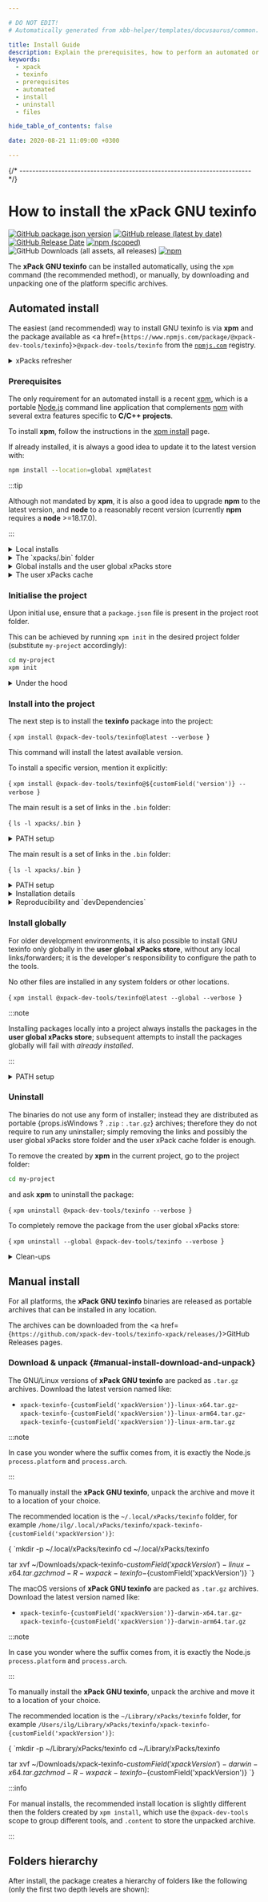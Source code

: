 ```yaml
---

# DO NOT EDIT!
# Automatically generated from xbb-helper/templates/docusaurus/common.

title: Install Guide
description: Explain the prerequisites, how to perform an automated or manual installation, how to uninstall, and the folder hierarchies.
keywords:
  - xpack
  - texinfo
  - prerequisites
  - automated
  - install
  - uninstall
  - files

hide_table_of_contents: false

date: 2020-08-21 11:09:00 +0300

---
```







{/* ------------------------------------------------------------------------ */}

# How to install the xPack GNU texinfo

[![GitHub package.json version](https://img.shields.io/github/package-json/v/xpack-dev-tools/texinfo-xpack)](https://github.com/xpack-dev-tools/texinfo-xpack/blob/xpack/package.json)
[![GitHub release (latest by date)](https://img.shields.io/github/v/release/xpack-dev-tools/texinfo-xpack)](https://github.com/xpack-dev-tools/texinfo-xpack/releases/)
[![GitHub Release Date](https://img.shields.io/github/release-date/xpack-dev-tools/texinfo-xpack)](https://github.com/xpack-dev-tools/texinfo-xpack/releases/)
[![npm (scoped)](https://img.shields.io/npm/v/%40xpack-dev-tools%2Ftexinfo?label=xpm&color=blue)](https://www.npmjs.com/package/@xpack-dev-tools/texinfo/)
![GitHub Downloads (all assets, all releases)](https://img.shields.io/github/downloads/xpack-dev-tools/texinfo-xpack/total)
[![npm](https://img.shields.io/npm/dm/%40xpack-dev-tools%2Ftexinfo?label=xpm%20downloads)](https://www.npmjs.com/package/@xpack-dev-tools/texinfo/)

The **xPack GNU texinfo** can be installed automatically, using the `xpm` command
(the recommended method), or manually, by downloading and unpacking one of the
platform specific archives.

## Automated install

The easiest (and recommended) way to install GNU texinfo
is via **xpm** and the package available
as <a href={`https://www.npmjs.com/package/@xpack-dev-tools/texinfo`}><code>@xpack-dev-tools/texinfo</code></a> from
the [`npmjs.com`](https://www.npmjs.com) registry.

<details>
<summary>xPacks refresher</summary>

xPacks (short for xpm packages) are general-purpose,
language-neutral software packages.
They use **the same format as npm packages**,
which is a collection of files/folders
and a `package.json` file with the package metadata.

Binary xPacks also include references to regular archives with the platform
specific binaries (such as `.tar.gz` for Unix or `.zip` for Windows).
These archives are unpacked and links/forwarders to
the executables are created in a `.bin` folder.

For more details, please see the previous explanation in the
[Getting Started](/docs/getting-started/#xpacks) page.

</details>

### Prerequisites

The only requirement for an automated install is a recent
[xpm](https://xpack.github.io/xpm/), which is a portable
[Node.js](https://nodejs.org) command line application
that complements [npm](https://docs.npmjs.com)
with several extra features specific to
**C/C++ projects**.

To install **xpm**,
follow the instructions in the
[xpm install](https://xpack.github.io/xpm/install/) page.

If already installed, it is always a good idea to update it to the
latest version with:

```sh
npm install --location=global xpm@latest
```

:::tip

Although not mandated by **xpm**, it is also a good idea to upgrade
**npm** to the latest version, and
**node** to a reasonably recent version (currently **npm** requires
a **node** >=18.17.0).

:::

<details>
<summary>Local installs</summary>

One of the xPack design goals is to allow each project to
choose the exact versions of the tools it requires.

Similarly to **npm** being able to install specific versions of the
JavaScript tools into each project,
**xpm** was also designed to be able to install specific versions of the
required binary tools locally into each project.

Therefore, similarly to the way **npm** installs the JavaScript packages into
`node_modules`, **xpm** installs the binary tools into
`xpacks`. Here there will be separate folders with the installed
packages, for example
<code>xpacks/@xpack-dev-tools/texinfo</code>.

Each such folder includes the `package.json` file with the
project metadata and a sub-folder `.content` with the extracted
binary archive. The executables are usually in `.content/bin`.

:::tip

On some platforms, names starting with `.` (dot) might be hidden for
normal browsing, and seeing them requires
separate options (like `ls -A`) or, in file browsers, to enable
settings like **Show Hidden Files**.

:::

</details>

<details>
<summary>The `xpacks/.bin` folder</summary>

If multiple binary packages are installed, in order to allow
the executables to be accessed, one possible solution is to add
all `<package>/.content/bin` folders to the `PATH`.

To simplify things, **npm** employs a separate `<project>/node_modules/.bin` folder
where it places links/forwarders
pointing to the actual executable files.

Similarly, **xpm** adds links/forwarders into
a separate `<project>/xpacks/.bin` folder.

With this setup, the project needs to prepend only this `.bin` folder
to the `PATH`, and all the required tools are accesible
and prefered to possible system tools.

</details>

<details>
<summary>Global installs and the user global xPacks store</summary>

Given that some binary tools (such as toolchains) can be very large
(hundreds of megabytes or more), it is impractical to keep multiple
copies of these tools, one for each project.

Instead, **xpm** installs the binary packages only once
into a user global store (a platform-dependent folder
within the home folder), thereby conserving disk space when the same
tools are used across multiple projects.

In order to allow the projects to access the binary tools installed in the
user global store, instead of unpacking the archives in `xpacks`,
**xpm** adds symbolic links pointing to the **user global xPacks store**.

The outcome is functionally equivalent to installing the tools into
each project, but without the wasted disk space.

:::tip

It is possible to force a local install into a project
by passing `--copy` to `xpm install`.

:::

if necessary, it is also possible to install packages only globally, without
creating local links/forwarders (see below).

</details>

<details>
<summary>The user xPacks cache</summary>

To save download time, all archives are first stored in a
cache, and all subsequent downloads are replaced with the
cached content.

Therefore all published archives should be read-only and
it is not allowed to replace them at a later time.

</details>

### Initialise the project

Upon initial use, ensure that a `package.json` file is present in the
project root folder.

This can be achieved by running `xpm init` in the desired project folder
(substitute `my-project` accordingly):

```sh
cd my-project
xpm init
```

<details>
<summary>Under the hood</summary>

The main purpose of `xpm init` is to create a `package.json` file, if not
already present.

In addition to `name` & `version`, the minimal `package.json` must
include a property named `xpacks`, even empty. This property is
mandatory to identify the package as an **xpm package**.

</details>

### Install into the project

The next step is to install the
**texinfo** package into the project:

<CodeBlock language="sh"> {
`xpm install @xpack-dev-tools/texinfo@latest --verbose
`} </CodeBlock>

This command will install the latest available version.

To install a specific version, mention it explicitly:

<CodeBlock language="sh"> {
`xpm install @xpack-dev-tools/texinfo@${customField('version')} --verbose
`} </CodeBlock>

<Tabs groupId="operating-systems">

<TabItem value="linux" label="GNU/Linux">

The main result is a set
of links in
the `.bin` folder:

<CodeBlock language="console"> {
`ls -l xpacks/.bin
`} </CodeBlock>

<details>
<summary>PATH setup</summary>

With all binary tools installed in `xpacks/.bin`, the project build
configurations need only a single PATH adjustment:

```sh
export PATH=<...project-path...>/xpacks/.bin:$PATH
```
</details>

</TabItem>

<TabItem value="macos" label="macOS">

The main result is a set
of links in
the `.bin` folder:

<CodeBlock language="console"> {
`ls -l xpacks/.bin
`} </CodeBlock>

<details>
<summary>PATH setup</summary>

With all binary tools installed in `xpacks/.bin`, the project build
configurations need only a single PATH adjustment:

```sh
export PATH=<...project-path...>/xpacks/.bin:$PATH
```
</details>

</TabItem>

</Tabs>

<details>
<summary>Installation details</summary>

The above `xpm install` command will do the following:

* identify the platform specific archive for the latest available version
  of GNU texinfo, download it into a cache and unpack
  it into a versioned folder
  in the **user global xPacks store** (if not already there);
  check the output of the `xpm install` command for the actual
  folder used on your platform;
* create a local symbolic link
  like <code>xpacks/@xpack-dev-tools/texinfo</code> pointing to the
  versioned folder in the user global xPacks store
* add links/forwarders into
  the local `xpacks/.bin` folder, referring to the binaries in
  <code>xpacks/@xpack-dev-tools/texinfo/.content/bin</code>;
* add <code>@xpack-dev-tools/texinfo</code> to
  `package.json` as a
  development dependency; this associates a specific version of GNU texinfo with
  the current project (details below).

:::tip

The install location can be configured using the
`XPACKS_STORE_FOLDER` environment variable; for more details please check the
[xpm folders](https://xpack.github.io/xpm/folders/) page.

:::

</details>

<details>
<summary>Reproducibility and `devDependencies`</summary>

To ensure reproducibility, it is essential for each project to always
use the exact desired versions of the required tools, regardless of the
tools installed in the system.

To achieve this goal, **xpm** records all locally installed binary packages
as development dependencies in the project `package.json` file.

The result looks like this:

<CodeBlock language="json"> {
`  "xpack": {
    "minimumXpmRequired": "0.19.1",
    "dependencies": {},
    "devDependencies": {
      "@xpack-dev-tools/texinfo": {
        "specifier": "${customField('xpackVersion')}.${customField('npmSubversion')}",
        "local": "link",
        "platforms": "all"
      }
    },
    "properties": {},
    "actions": {},
    "buildConfigurations": {}
  }
`} </CodeBlock>

If the `package.json` is saved in the revision system, the above
definition acts as a hard reference to the specific version of
**xPack GNU texinfo**.

After cloning the project into a different location, the command `xpm install`
can be used to install all development dependencies.

This is particularly useful for CI/CD environments.

</details>

### Install globally

For older development environments,
it is also possible to install GNU texinfo only globally in
the **user global xPacks store**, without any
local links/forwarders; it
is the developer's responsibility to configure the path to the tools.

No other files are installed in any system folders or other locations.

<CodeBlock language="sh"> {
`xpm install @xpack-dev-tools/texinfo@latest --global --verbose
`} </CodeBlock>

:::note

Installing packages locally into a project always installs the
packages in the **user global xPacks store**; subsequent attempts to
install the packages globally will fail with _already installed_.

:::

<details>
<summary>PATH setup</summary>

In order to access the GNU RISC-V Embedded GCC binaries installed in
the user global xPacks store,
the project build configurations need a PATH adjustment:

<Tabs groupId="operating-systems">

<TabItem value="linux" label="GNU/Linux">

<CodeBlock language="sh"> {
`export PATH=$HOME/.local/xPacks/@xpack-dev-tools/texinfo/${customField('xpackVersion')}.${customField('npmSubversion')}/.content/bin:$PATH
`} </CodeBlock>

</TabItem>

<TabItem value="macos" label="macOS">

<CodeBlock language="sh"> {
`export PATH=$HOME/Library/xPacks/\@pack-dev-tools/texinfo/${customField('xpackVersion')}.${customField('npmSubversion')}/.content/bin:$PATH
`} </CodeBlock>

</TabItem>

</Tabs>

</details>

### Uninstall

The binaries do not use any form of installer; instead they
are distributed as
portable {props.isWindows ? <code>.zip</code> : <code>.tar.gz</code>} archives;
therefore they do not require to run any uninstaller; simply removing the
links and possibly the user global xPacks store folder and
the user xPack cache folder is enough.

To remove the <LinksVsForwarders isWindows={props.isWindows}/> created by
**xpm** in the current project,
go to the project folder:

```sh
cd my-project
```

and ask **xpm** to uninstall the package:

<CodeBlock language="sh"> {
`xpm uninstall @xpack-dev-tools/texinfo --verbose
`} </CodeBlock>

To completely remove the package from the user global xPacks store:

<CodeBlock language="sh"> {
`xpm uninstall --global @xpack-dev-tools/texinfo --verbose
`} </CodeBlock>

<details>
<summary>Clean-ups</summary>

For a thorough clean-up, please note that **xpm** uses only two folders:

<Tabs groupId="operating-systems">

<TabItem value="linux" label="GNU/Linux">

- `${HOME}/.local/xPacks`
- `${HOME}/.cache/xPacks`

</TabItem>

<TabItem value="macos" label="macOS">

- `${HOME}/Library/xPacks`
- `${HOME}/Library/Caches/xPacks`

</TabItem>

</Tabs>

They can be removed at any time and space reclaimed;
**xpm** will recreate them on new installs.

However, projects linking to the user global xPacks store will fail with
broken paths.

</details>

<AutomaticInstallQuickTest/>

## Manual install

For all platforms, the **xPack GNU texinfo** binaries are released as portable
archives that can be installed in any location.

The archives can be downloaded from
the <a href={`https://github.com/xpack-dev-tools/texinfo-xpack/releases/`}>GitHub Releases</a> pages.

### Download & unpack {#manual-install-download-and-unpack}

<Tabs groupId="operating-systems">

<TabItem value="linux" label="GNU/Linux">

The GNU/Linux versions of **xPack GNU texinfo**
are packed as `.tar.gz` archives.
Download the latest version named like:

- <code>xpack-texinfo-{customField('xpackVersion')}-linux-x64.tar.gz</code>- <code>xpack-texinfo-{customField('xpackVersion')}-linux-arm64.tar.gz</code>- <code>xpack-texinfo-{customField('xpackVersion')}-linux-arm.tar.gz</code>

:::note

In case you wonder where the suffix comes
from, it is exactly the Node.js `process.platform` and `process.arch`.

:::

To manually install the <b>xPack GNU texinfo</b>,
unpack the archive and move it to a location of your choice.

The recommended location is
the <code>~/.local/xPacks/texinfo</code> folder, for
example <code>/home/ilg/.local/xPacks/texinfo/xpack-texinfo-{customField('xpackVersion')}</code>:

<CodeBlock language="console"> {
`mkdir -p ~/.local/xPacks/texinfo
cd ~/.local/xPacks/texinfo

tar xvf ~/Downloads/xpack-texinfo-${customField('xpackVersion')}-linux-x64.tar.gz
chmod -R -w xpack-texinfo-${customField('xpackVersion')}
`} </CodeBlock>

</TabItem>

<TabItem value="macos" label="macOS">

The macOS versions of **xPack GNU texinfo**
are packed as `.tar.gz` archives.
Download the latest version named like:

- <code>xpack-texinfo-{customField('xpackVersion')}-darwin-x64.tar.gz</code>- <code>xpack-texinfo-{customField('xpackVersion')}-darwin-arm64.tar.gz</code>

:::note

In case you wonder where the suffix comes
from, it is exactly the Node.js `process.platform` and `process.arch`.

:::

To manually install the <b>xPack GNU texinfo</b>,
unpack the archive and move it to a location of your choice.

The recommended location is
the <code>~/Library/xPacks/texinfo</code> folder, for
example <code>/Users/ilg/Library/xPacks/texinfo/xpack-texinfo-{customField('xpackVersion')}</code>:

<CodeBlock language="console"> {
`mkdir -p ~/Library/xPacks/texinfo
cd ~/Library/xPacks/texinfo

tar xvf ~/Downloads/xpack-texinfo-${customField('xpackVersion')}-darwin-x64.tar.gz
chmod -R -w xpack-texinfo-${customField('xpackVersion')}
`} </CodeBlock>

</TabItem>

</Tabs>

:::info

For manual installs, the recommended
install location is slightly different then the folders created by `xpm install`,
which use the `@xpack-dev-tools` scope to group different tools,
and `.content` to store the unpacked archive.

:::

<ManualInstallQuickTest/>

## Folders hierarchy

After install, the package creates a hierarchy of folders like the following
(only the first two depth levels are shown):

<Tabs groupId="operating-systems">

<TabItem value="linux" label="GNU/Linux">

<FoldersHierarchiesLinux />

</TabItem>

<TabItem value="macos" label="macOS">

<FoldersHierarchiesMacOS />

</TabItem>

</Tabs>

<Miscellaneous/>

<Testing/>
